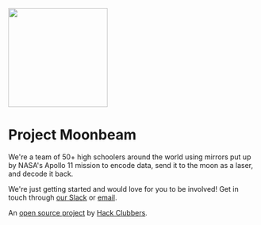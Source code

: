 <br />
<br />
<br />

<img src="moon.png" width="200px" />

# Project Moonbeam

We're a team of 50+ high schoolers around the world using mirrors put up by NASA's
Apollo 11 mission to encode data, send it to the moon as a laser, and decode it back.

We're just getting started and would love for you to be involved! Get in touch through
[our Slack](https://hackclub.com/slack) or [email](mailto:moonbeam-aaaaeyno5c2ppm6gn2xw3cq3ve@hackclub.slack.com).

An [open source project](https://github.com/hackclub/moonbeam) by [Hack Clubbers](https://hackclub.com).
